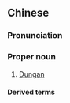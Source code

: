==Chinese==
{{zh-forms|s=东干}}

===Pronunciation===
{{zh-pron
|m=Dōnggān
|c=dung1 gon1
|cat=pn
}}

===Proper noun===
{{zh-proper noun}}

# [[Dungan]]

====Derived terms====
{{zh-der|東干族|東干語}}